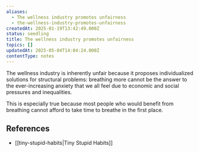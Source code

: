 ```yaml
---
aliases:
  - The wellness industry promotes unfairness
  - the-wellness-industry-promotes-unfairness
createdAt: 2025-01-19T13:42:49.000Z
status: seedling
title: The wellness industry promotes unfairness
topics: []
updatedAt: 2025-05-04T14:04:24.000Z
contentType: notes
---
```

The wellness industry is inherently unfair because it proposes individualized solutions for structural problems: breathing more cannot be the answer to the ever-increasing anxiety that we all feel due to economic and social pressures and inequalities.

This is especially true because most people who would benefit from breathing cannot afford to take time to breathe in the first place.

## References

- [[tiny-stupid-habits|Tiny Stupid Habits]]
